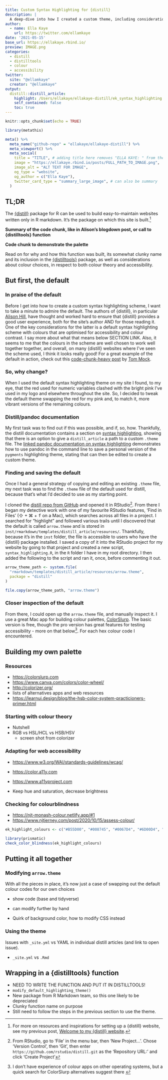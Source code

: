 ```yaml
---
title: Custom Syntax Highlighting for {distill}
description: |
  A deep-dive into how I created a custom theme, including considerations in choosing a good-looking and accessible colour palette
author: 
  - name: Ella Kaye
    url: https://twitter.com/ellamkaye
date: '2021-05-15'
base_url: https://ellakaye.rbind.io/
preview: IMAGE.png
categories:
  - distill
  - distilltools
  - colour
  - accessibility
twitter:
  site: "@ellamkaye"
  creator: "@ellamkaye"
output:
  distill::distill_article:
    highlight: /Users/ellakaye/ellakaye-distill/ek_syntax_highlighting.theme
    self_contained: false
    toc: true
---
```


```r
knitr::opts_chunk$set(echo = TRUE)
```

```r
library(metathis)

meta() %>%
  meta_name("github-repo" = "ellakaye/ellakaye-distill") %>%
  meta_viewport() %>%
  meta_social(
    title = "TITLE", # adding title here removes "ELLA KAYE: " from the front
    image = "https://ellakaye.rbind.io/posts/FULL_PATH_TO_IMAGE.png", 
    image_alt = "ALT TEXT FOR IMAGE",
    og_type = "website",
    og_author = c("Ella Kaye"),
    twitter_card_type = "summary_large_image", # can also be summary
  )
```

## TL;DR

The [{distill}](https://rstudio.github.io/distill/) package for R can be used to build easy-to-maintain websites written only in R markdown. It's the package on which this site is built.^[For more on resources and inspirations for setting up a {distill} website, see my previous post, [Welcome to my {distill} website](https://ellakaye.rbind.io/posts/2021-05-08-welcome-to-my-distill-website/).]

**Summary of the code chunk, like in Alison's blogdown post, or call to {distilltools} function**

**Code chunk to demonstrate the palette**

Read on for why and how this function was built, its somewhat clunky name and its inclusion in the [{distilltools}](https://github.com/EllaKaye/distilltools) package, as well as considerations about colour choices, in respect to both colour theory and accessibility.

## But first, the default

### In praise of the default

Before I get into how to create a custom syntax highlighting scheme, I want to take a minute to admire the default. The authors of {distill}, in particular [Alison Hill](https://alison.rbind.io), have thought and worked hard to ensure that {distill} provides a good user experience, both for the site's author AND for those reading it. One of the key considerations for the latter is a default syntax highlighting scheme with colours that are optimised for accessibility and colour contrast. I say more about what that means below SECTION LINK. Also, it seems to me that the colours in the scheme are well chosen to work well together together, and overall, on many {distill} websites where I've seen the scheme used, I think it looks really good! For a great example of the default in action, check out this [code-chunk-heavy post](https://themockup.blog/posts/2021-03-07-creating-a-custom-gt-function-for-aligning-first-row-text-and-testing-it-with-testthat/) by [Tom Mock](https://twitter.com/thomas_mock).

### So, why change?
When I used the default syntax highlighting theme on my site I found, to my eye, that the red used for numeric variables clashed with the bright pink I've used in my logo and elsewhere throughout the site. So, I decided to tweak the default theme swapping the red for my pink and, to match it, more vibrant versions of the remaining colours.

### Distill/pandoc documentation
My first task was to find out if this was possible, and if, so, how. Thankfully, the distill documentation contains a section on [syntax highlighting](https://rstudio.github.io/distill/#syntax-highlighting), showing that there is an option to give a `distill_article` a path to a custom `.theme` file. The [linked pandoc documentation on syntax highlighting](https://pandoc.org/MANUAL.html#syntax-highlighting) demonstrates how to use pandoc in the command line to save a personal version of the `pygments` highlighting theme, stating that can then be edited to create a custom theme. 

### Finding and saving the default
Once I had a general strategy of copying and editing an existing `.theme` file, my next task was to find the `.theme` file of the default used for distill, because that's what I'd decided to use as my starting point.

I cloned the [distill repo from GitHub](https://github.com/rstudio/distill) and opened it in RStudio^[From RStudio, go to 'File' in the menu bar, then 'New Project...'. Chose 'Version Control', then 'Git', then enter `https://github.com/rstudio/distill.git` as the 'Repository URL:' and click 'Create Project']. From there I began my detective work with one of my favourite RStudio features, 'Find in Files' (⇧ + ⌘ + <kbd>f</kbd> on a Mac), which searches across all files in a project. I searched for "highlight" and followed various trails until I discovered that the default is called `arrow.theme` and is stored in `inst/rmarkdown/templates/distill_article/resources/`. Thankfully, because it's in the `inst` folder, the file is accessible to users who have the {distill} package installed. I saved a copy of it into the RStudio project for my website by going to that project and created a new script, `syntax_highlighting.R`, in the `R` folder I have in my root directory. I then added the following to the script and ran it, once, before commenting it out.

```r
arrow_theme_path <- system.file(
  "rmarkdown/templates/distill_article/resources/arrow.theme", 
  package = "distill"
)

file.copy(arrow_theme_path, "arrow.theme")
```

### Closer inspection of the default

From there, I could open up the `arrow.theme` file, and manually inspect it. I use a great Mac app for building colour palettes, [ColorSlurp](https://colorslurp.com). The basic version is free, though the pro version has great features for testing accessibility - more on that below^[I don't have experience of colour apps on other operating systems, but a quick search for ColorSlurp alternatives suggest there ]. For each hex colour code I encountered.

## Building my own palette

### Resources

- <https://colorslurp.com>
- <https://www.canva.com/colors/color-wheel/>
- <http://colorizer.org/>
- lists of alternatives apps and web resources
- <https://learnui.design/blog/the-hsb-color-system-practicioners-primer.html>

### Starting with colour theory

- Nutshell
- RGB vs HSL/HCL vs HSB/HSV
  - screen shot from colorizer

### Adapting for web accessibility

- <https://www.w3.org/WAI/standards-guidelines/wcag/>
- <https://color.a11y.com>
- <https://www.a11yproject.com>

- Keep hue and saturation, decrease brightness

### Checking for colourblindness

- <https://njt-monash-colour.netlify.app/#1>
- <https://www.njtierney.com/post/2020/10/15/assess-colour/>

```r
ek_highlight_colours <- c("#B55D00", "#008745", "#0067D4", "#6D00D4", "#D40067")
```

```r
library(prismatic)
check_color_blindness(ek_highlight_colours)
```

## Putting it all together
### Modifying `arrow.theme`

With all the pieces in place, it's now just a case of swapping out the default colour codes for our own choices

- show code (base and tidyverse)

- can modify further by hand

- Quirk of background color, how to modify CSS instead

### Using the theme

Issues with `_site.yml` vs YAML in individual distill articles (and link to open issue).

- `_site.yml` vs `.Rmd`

## Wrapping in a {distilltools} function

- NEED TO WRITE THE FUNCTION AND PUT IT IN DISTILLTOOLS!
- `modify_default_highlighting_theme()`
- New package from R Markdown team, so this one likely to be depreciated
- Clunky function name on purpose
- Still need to follow the steps in the previous section to use the theme.
